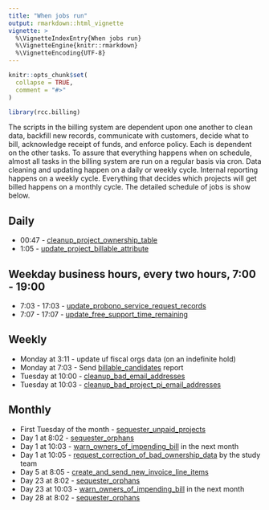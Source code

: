 ```yaml
---
title: "When jobs run"
output: rmarkdown::html_vignette
vignette: >
  %\VignetteIndexEntry{When jobs run}
  %\VignetteEngine{knitr::rmarkdown}
  %\VignetteEncoding{UTF-8}
---
```


```r
knitr::opts_chunk$set(
  collapse = TRUE,
  comment = "#>"
)
```

```r
library(rcc.billing)
```

The scripts in the billing system are dependent upon one another to clean data, backfill new records, communicate with customers, decide what to bill, acknowledge receipt of funds, and enforce policy. Each is dependent on the other tasks. To assure that everything happens when on schedule, almost all tasks in the billing system are run on a regular basis via cron. Data cleaning and updating happen on a daily or weekly cycle. Internal reporting happens on a weekly cycle. Everything that decides which projects will get billed happens on a monthly cycle. The detailed schedule of jobs is show below.

## Daily

-   00:47 - [cleanup_project_ownership_table](cleanup_project_ownership_table.html)
-   1:05 - [update_project_billable_attribute](update_project_billable_attribute.html)

## Weekday business hours, every two hours, 7:00 - 19:00

-   7:03 - 17:03 - [update_probono_service_request_records](update_probono_service_request_records.html)
-   7:07 - 17:07 - [update_free_support_time_remaining](update_free_support_time_remaining.html)

## Weekly

-   Monday at 3:11 - update uf fiscal orgs data (on an indefinite hold)
-   Monday at 7:03 - Send [billable_candidates](billable_candidates.html) report
-   Tuesday at 10:00 - [cleanup_bad_email_addresses](cleanup_bad_email_addresses.html)
-   Tuesday at 10:03 - [cleanup_bad_project_pi_email_addresses](cleanup_bad_project_pi_email_addresses.html)

## Monthly

-   First Tuesday of the month - [sequester_unpaid_projects](sequester_unpaid_projects.html)
-   Day 1 at 8:02 - [sequester_orphans](sequester_orphans.html)
-   Day 1 at 10:03 - [warn_owners_of_impending_bill](warn_owners_of_impending_bill.html) in the next month
-   Day 1 at 10:05 - [request_correction_of_bad_ownership_data](request_correction_of_bad_ownership_data.html) by the study team
-   Day 5 at 8:05 - [create_and_send_new_invoice_line_items](create_and_send_new_invoice_line_items.html)
-   Day 23 at 8:02 - [sequester_orphans](sequester_orphans.html)
-   Day 23 at 10:03 - [warn_owners_of_impending_bill](warn_owners_of_impending_bill.html) in the next month
-   Day 28 at 8:02 - [sequester_orphans](sequester_orphans.html)
